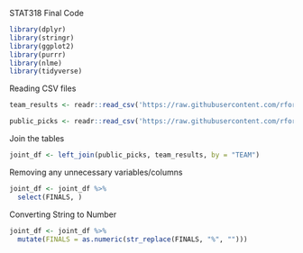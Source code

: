 STAT318 Final Code

```r
library(dplyr)
library(stringr)
library(ggplot2)
library(purrr)
library(nlme)
library(tidyverse)
```

Reading CSV files
```r
team_results <- readr::read_csv('https://raw.githubusercontent.com/rfordatascience/tidytuesday/master/data/2024/2024-03-26/team-results.csv')

public_picks <- readr::read_csv('https://raw.githubusercontent.com/rfordatascience/tidytuesday/master/data/2024/2024-03-26/public-picks.csv')
```

Join the tables
```r
joint_df <- left_join(public_picks, team_results, by = "TEAM")
```

Removing any unnecessary variables/columns
```r
joint_df <- joint_df %>%
  select(FINALS, )
```



Converting String to Number

```r


joint_df <- joint_df %>%
  mutate(FINALS = as.numeric(str_replace(FINALS, "%", "")))
```